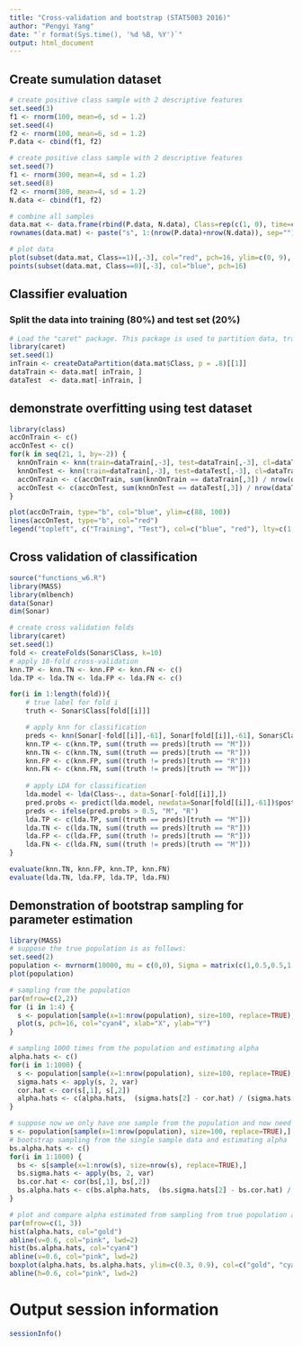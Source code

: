 ```yaml
---
title: "Cross-validation and bootstrap (STAT5003 2016)"
author: "Pengyi Yang"
date: "`r format(Sys.time(), '%d %B, %Y')`"
output: html_document
---
```


## Create sumulation dataset
```r
# create positive class sample with 2 descriptive features
set.seed(3)
f1 <- rnorm(100, mean=6, sd = 1.2)
set.seed(4)
f2 <- rnorm(100, mean=6, sd = 1.2)
P.data <- cbind(f1, f2)

# create positive class sample with 2 descriptive features
set.seed(7)
f1 <- rnorm(300, mean=4, sd = 1.2)
set.seed(8)
f2 <- rnorm(300, mean=4, sd = 1.2)
N.data <- cbind(f1, f2)

# combine all samples
data.mat <- data.frame(rbind(P.data, N.data), Class=rep(c(1, 0), time=c(nrow(P.data), nrow(N.data))))
rownames(data.mat) <- paste("s", 1:(nrow(P.data)+nrow(N.data)), sep="")

# plot data
plot(subset(data.mat, Class==1)[,-3], col="red", pch=16, ylim=c(0, 9), xlim=c(0, 9), xlab="Feature 1", ylab="Feature 2")
points(subset(data.mat, Class==0)[,-3], col="blue", pch=16)
```

## Classifier evaluation
### Split the data into training (80%) and test set (20%)
```r
# Load the "caret" package. This package is used to partition data, training and test classification models etc.
library(caret)
set.seed(1)
inTrain <- createDataPartition(data.mat$Class, p = .8)[[1]]
dataTrain <- data.mat[ inTrain, ]
dataTest  <- data.mat[-inTrain, ]
```

## demonstrate overfitting using test dataset
```r
library(class)
accOnTrain <- c()
accOnTest <- c()
for(k in seq(21, 1, by=-2)) {
  knnOnTrain <- knn(train=dataTrain[,-3], test=dataTrain[,-3], cl=dataTrain[,3], k=k)
  knnOnTest <- knn(train=dataTrain[,-3], test=dataTest[,-3], cl=dataTrain[,3], k=k)
  accOnTrain <- c(accOnTrain, sum(knnOnTrain == dataTrain[,3]) / nrow(dataTrain) * 100)
  accOnTest <- c(accOnTest, sum(knnOnTest == dataTest[,3]) / nrow(dataTest) * 100)
}

plot(accOnTrain, type="b", col="blue", ylim=c(88, 100))
lines(accOnTest, type="b", col="red")
legend("topleft", c("Training", "Test"), col=c("blue", "red"), lty=c(1,1))
```


## Cross validation of classification
```r
source("functions_w6.R")
library(MASS)
library(mlbench)
data(Sonar)
dim(Sonar)

# create cross validation folds
library(caret)
set.seed(1)
fold <- createFolds(Sonar$Class, k=10)
# apply 10-fold cross-validation
knn.TP <- knn.TN <- knn.FP <- knn.FN <- c()
lda.TP <- lda.TN <- lda.FP <- lda.FN <- c()

for(i in 1:length(fold)){
    # true label for fold i
    truth <- Sonar$Class[fold[[i]]]

    # apply knn for classification
    preds <- knn(Sonar[-fold[[i]],-61], Sonar[fold[[i]],-61], Sonar$Class[-fold[[i]]], k=5)
    knn.TP <- c(knn.TP, sum((truth == preds)[truth == "M"]))
    knn.TN <- c(knn.TN, sum((truth == preds)[truth == "R"]))
    knn.FP <- c(knn.FP, sum((truth != preds)[truth == "R"]))
    knn.FN <- c(knn.FN, sum((truth != preds)[truth == "M"]))
    
    # apply LDA for classification
    lda.model <- lda(Class~., data=Sonar[-fold[[i]],])
    pred.probs <- predict(lda.model, newdata=Sonar[fold[[i]],-61])$posterior[,"M"]
    preds <- ifelse(pred.probs > 0.5, "M", "R")
    lda.TP <- c(lda.TP, sum((truth == preds)[truth == "M"]))
    lda.TN <- c(lda.TN, sum((truth == preds)[truth == "R"]))
    lda.FP <- c(lda.FP, sum((truth != preds)[truth == "R"]))
    lda.FN <- c(lda.FN, sum((truth != preds)[truth == "M"]))
}

evaluate(knn.TN, knn.FP, knn.TP, knn.FN)
evaluate(lda.TN, lda.FP, lda.TP, lda.FN)
```


## Demonstration of bootstrap sampling for parameter estimation
```r
library(MASS)
# suppose the true population is as follows:
set.seed(2)
population <- mvrnorm(10000, mu = c(0,0), Sigma = matrix(c(1,0.5,0.5,1.25), ncol = 2), empirical = TRUE)
plot(population)

# sampling from the population
par(mfrow=c(2,2))
for (i in 1:4) {
  s <- population[sample(x=1:nrow(population), size=100, replace=TRUE),]
  plot(s, pch=16, col="cyan4", xlab="X", ylab="Y")
}

# sampling 1000 times from the population and estimating alpha
alpha.hats <- c()
for(i in 1:1000) {
  s <- population[sample(x=1:nrow(population), size=100, replace=TRUE),]
  sigma.hats <- apply(s, 2, var)
  cor.hat <- cor(s[,1], s[,2])
  alpha.hats <- c(alpha.hats,  (sigma.hats[2] - cor.hat) / (sigma.hats[1] + sigma.hats[2] - 2*cor.hat))
}

# suppose now we only have one sample from the population and now need to rely on bootstrap approach
s <- population[sample(x=1:nrow(population), size=100, replace=TRUE),]
# bootstrap sampling from the single sample data and estimating alpha
bs.alpha.hats <- c()
for(i in 1:1000) {
  bs <- s[sample(x=1:nrow(s), size=nrow(s), replace=TRUE),]
  bs.sigma.hats <- apply(bs, 2, var)
  bs.cor.hat <- cor(bs[,1], bs[,2])
  bs.alpha.hats <- c(bs.alpha.hats,  (bs.sigma.hats[2] - bs.cor.hat) / (bs.sigma.hats[1] + bs.sigma.hats[2] - 2*bs.cor.hat))
}

# plot and compare alpha estimated from sampling from true population and bootstrap sampling from a single sample data
par(mfrow=c(1, 3))
hist(alpha.hats, col="gold")
abline(v=0.6, col="pink", lwd=2)
hist(bs.alpha.hats, col="cyan4")
abline(v=0.6, col="pink", lwd=2)
boxplot(alpha.hats, bs.alpha.hats, ylim=c(0.3, 0.9), col=c("gold", "cyan4"))
abline(h=0.6, col="pink", lwd=2)
```


# Output session information
```r
sessionInfo()
```
